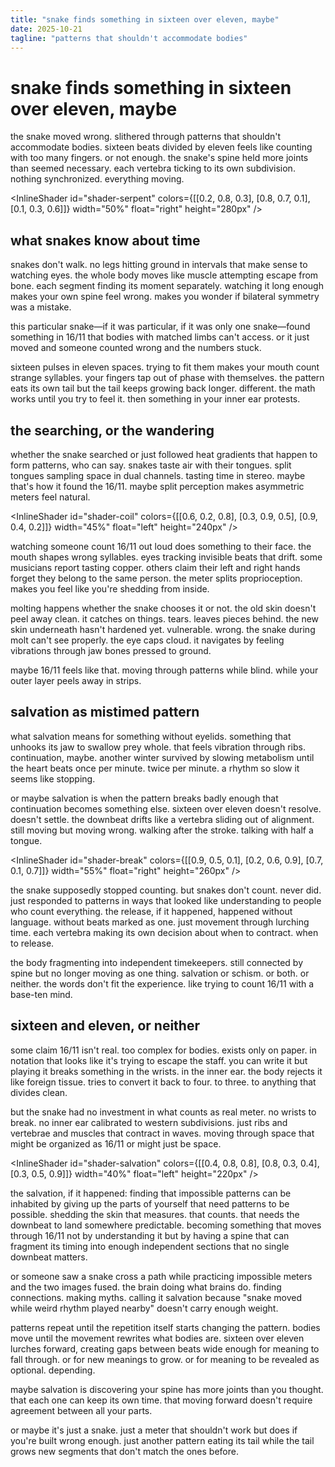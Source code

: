 ```yaml
---
title: "snake finds something in sixteen over eleven, maybe"
date: 2025-10-21
tagline: "patterns that shouldn't accommodate bodies"
---
```



# snake finds something in sixteen over eleven, maybe

the snake moved wrong. slithered through patterns that shouldn't accommodate bodies. sixteen beats divided by eleven feels like counting with too many fingers. or not enough. the snake's spine held more joints than seemed necessary. each vertebra ticking to its own subdivision. nothing synchronized. everything moving.

<InlineShader id="shader-serpent" colors={[[0.2, 0.8, 0.3], [0.8, 0.7, 0.1], [0.1, 0.3, 0.6]]} width="50%" float="right" height="280px" />

## what snakes know about time

snakes don't walk. no legs hitting ground in intervals that make sense to watching eyes. the whole body moves like muscle attempting escape from bone. each segment finding its moment separately. watching it long enough makes your own spine feel wrong. makes you wonder if bilateral symmetry was a mistake.

this particular snake—if it was particular, if it was only one snake—found something in 16/11 that bodies with matched limbs can't access. or it just moved and someone counted wrong and the numbers stuck.

sixteen pulses in eleven spaces. trying to fit them makes your mouth count strange syllables. your fingers tap out of phase with themselves. the pattern eats its own tail but the tail keeps growing back longer. different. the math works until you try to feel it. then something in your inner ear protests.

## the searching, or the wandering

whether the snake searched or just followed heat gradients that happen to form patterns, who can say. snakes taste air with their tongues. split tongues sampling space in dual channels. tasting time in stereo. maybe that's how it found the 16/11. maybe split perception makes asymmetric meters feel natural.

<InlineShader id="shader-coil" colors={[[0.6, 0.2, 0.8], [0.3, 0.9, 0.5], [0.9, 0.4, 0.2]]} width="45%" float="left" height="240px" />

watching someone count 16/11 out loud does something to their face. the mouth shapes wrong syllables. eyes tracking invisible beats that drift. some musicians report tasting copper. others claim their left and right hands forget they belong to the same person. the meter splits proprioception. makes you feel like you're shedding from inside.

molting happens whether the snake chooses it or not. the old skin doesn't peel away clean. it catches on things. tears. leaves pieces behind. the new skin underneath hasn't hardened yet. vulnerable. wrong. the snake during molt can't see properly. the eye caps cloud. it navigates by feeling vibrations through jaw bones pressed to ground.

maybe 16/11 feels like that. moving through patterns while blind. while your outer layer peels away in strips.

## salvation as mistimed pattern

what salvation means for something without eyelids. something that unhooks its jaw to swallow prey whole. that feels vibration through ribs. continuation, maybe. another winter survived by slowing metabolism until the heart beats once per minute. twice per minute. a rhythm so slow it seems like stopping.

or maybe salvation is when the pattern breaks badly enough that continuation becomes something else. sixteen over eleven doesn't resolve. doesn't settle. the downbeat drifts like a vertebra sliding out of alignment. still moving but moving wrong. walking after the stroke. talking with half a tongue.

<InlineShader id="shader-break" colors={[[0.9, 0.5, 0.1], [0.2, 0.6, 0.9], [0.7, 0.1, 0.7]]} width="55%" float="right" height="260px" />

the snake supposedly stopped counting. but snakes don't count. never did. just responded to patterns in ways that looked like understanding to people who count everything. the release, if it happened, happened without language. without beats marked as one. just movement through lurching time. each vertebra making its own decision about when to contract. when to release.

the body fragmenting into independent timekeepers. still connected by spine but no longer moving as one thing. salvation or schism. or both. or neither. the words don't fit the experience. like trying to count 16/11 with a base-ten mind.

## sixteen and eleven, or neither

some claim 16/11 isn't real. too complex for bodies. exists only on paper. in notation that looks like it's trying to escape the staff. you can write it but playing it breaks something in the wrists. in the inner ear. the body rejects it like foreign tissue. tries to convert it back to four. to three. to anything that divides clean.

but the snake had no investment in what counts as real meter. no wrists to break. no inner ear calibrated to western subdivisions. just ribs and vertebrae and muscles that contract in waves. moving through space that might be organized as 16/11 or might just be space.

<InlineShader id="shader-salvation" colors={[[0.4, 0.8, 0.8], [0.8, 0.3, 0.4], [0.3, 0.5, 0.9]]} width="40%" float="left" height="220px" />

the salvation, if it happened: finding that impossible patterns can be inhabited by giving up the parts of yourself that need patterns to be possible. shedding the skin that measures. that counts. that needs the downbeat to land somewhere predictable. becoming something that moves through 16/11 not by understanding it but by having a spine that can fragment its timing into enough independent sections that no single downbeat matters.

or someone saw a snake cross a path while practicing impossible meters and the two images fused. the brain doing what brains do. finding connections. making myths. calling it salvation because "snake moved while weird rhythm played nearby" doesn't carry enough weight.

patterns repeat until the repetition itself starts changing the pattern. bodies move until the movement rewrites what bodies are. sixteen over eleven lurches forward, creating gaps between beats wide enough for meaning to fall through. or for new meanings to grow. or for meaning to be revealed as optional. depending.

maybe salvation is discovering your spine has more joints than you thought. that each one can keep its own time. that moving forward doesn't require agreement between all your parts.

or maybe it's just a snake. just a meter that shouldn't work but does if you're built wrong enough. just another pattern eating its tail while the tail grows new segments that don't match the ones before.
